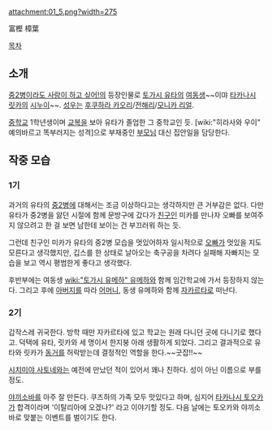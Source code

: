 attachment:01_5.png?width=275

富樫 樟葉

[[목차]]
== 소개 ==
[[중2병이라도 사랑이 하고 싶어!]]의 등장인물로 [[토가시 유타]]의 [[여동생]]~~이먀 [[타카나시 릿카]]의 [[시누이]]~~. [[성우]]는 [[후쿠하라 카오리]]/[[전해리]]/[[모니카 리얼]].

[[중학교]] 1학년생이며 [[교복]]을 보아 유타가 졸업한 그 중학교인 듯. [wiki:"히라사와 우이" 예의바르고 똑부러지는 성격]으로 부재중인 [[부모님]] 대신 집안일을 담당한다.

== 작중 모습 ==
=== 1기 ===
과거의 유타의 [[중2병]]에 대해서는 조금 이상하다고는 생각하지만 큰 거부감은 없다. 다만 유타가 중2병을 앓던 시절에 함께 문방구에 갔다가 [[친구]]인 미카를 만나자 오빠를 보여주지 않으려고 한 걸 보면 남한테 보이는 건 부끄러워 하는 듯.

그런데 친구인 미카가 유타의 중2병 모습을 멋있어하자 일시적으로 [[오빠]]가 멋있을 지도 모른다고 생각했지만, 깁스를 한 상태로 날아오는 축구공을 차려다 실패해 자빠지는 모습을 보고 역시 평범한게 좋다고 생각했다.

후반부에는 여동생 [[wiki:"토가시 유메하" 유메하]]와 함께 임간학교에 가서 등장하지 않는다. 그리고 후에 [[아버지]]를 따라 [[어머니]], 동생 유메하와 함께 [[자카르타]]로 떠난다.

=== 2기 ===
갑작스레 귀국한다. 방학 때만 자카르타에 있고 학교는 원래 다니던 곳에 다니기로 했다고. 덕택에 유타, 릿카와 세 명이서 한지붕 아래 생활하게 되었다. 그리고 결과적으로 유타와 릿카가 [[동거]]를 허락받는데 결정적인 역할을 한다.~~굿잡!!~~

[[시치미야 사토네]]와는 예전에 만났던 적이 있어서 꽤나 친하다. 성이 아닌 이름으로 부를 정도.

[[야끼소바]]를 아주 잘 만든다. 쿠즈하의 가족 모두 맛있다고 하며, 심지어 [[타카나시 토오카]]가 합격이라며 '이탈리아에 오겠나?' 라고 이야기할 정도. 다음 날에는 토오카와 야끼소바로 맞붙는 이벤트를 벌이기도 한다.

